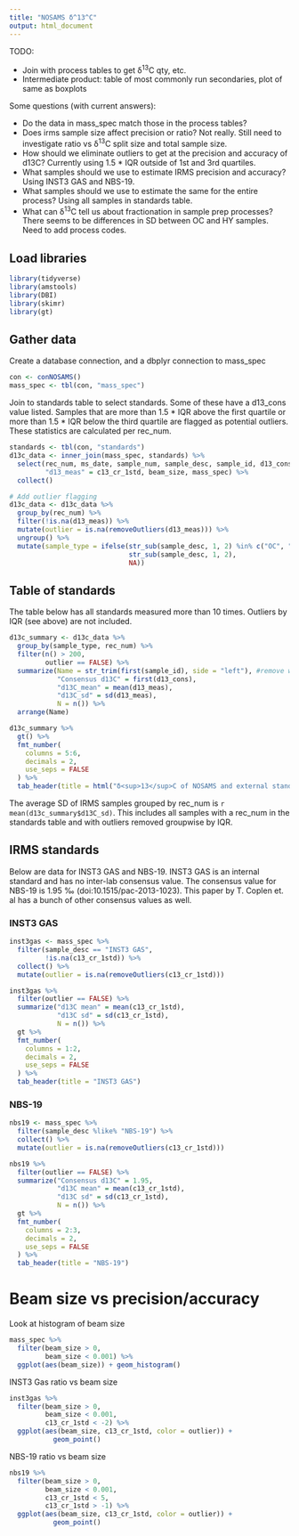 ```yaml
---
title: "NOSAMS δ^13^C"
output: html_document
---
```


TODO:

* Join with process tables to get δ^13^C qty, etc.
* Intermediate product: table of most commonly run secondaries, plot of same as boxplots

Some questions (with current answers):

* Do the data in mass_spec match those in the process tables?
* Does irms sample size affect precision or ratio? Not really. Still need to investigate ratio vs δ<sup>13</sup>C split size and total sample size.
* How should we eliminate outliers to get at the precision and accuracy of d13C? Currently using 1.5 * IQR outside of 1st and 3rd quartiles.
* What samples should we use to estimate IRMS precision and accuracy? Using INST3 GAS and NBS-19.
* What samples should we use to estimate the same for the entire process? Using all samples in standards table.
* What can δ<sup>13</sup>C tell us about fractionation in sample prep processes? There seems to be differences in SD between OC and HY samples. Need to add process codes.


## Load libraries

```r
library(tidyverse)
library(amstools)
library(DBI)
library(skimr)
library(gt)
```

## Gather data

Create a database connection, and a dbplyr connection to mass_spec

```r
con <- conNOSAMS()
mass_spec <- tbl(con, "mass_spec")
```

Join to standards table to select standards. Some of these have a d13_cons value listed. Samples that are more than 1.5 * IQR above the first quartile or more than 1.5 * IQR below the third quartile are flagged as potential outliers. These statistics are calculated per rec_num.

```r
standards <- tbl(con, "standards")
d13c_data <- inner_join(mass_spec, standards) %>% 
  select(rec_num, ms_date, sample_num, sample_desc, sample_id, d13_cons, pres_rms, 
         "d13_meas" = c13_cr_1std, beam_size, mass_spec) %>%
  collect() 

# Add outlier flagging
d13c_data <- d13c_data %>% 
  group_by(rec_num) %>% 
  filter(!is.na(d13_meas)) %>% 
  mutate(outlier = is.na(removeOutliers(d13_meas))) %>% 
  ungroup() %>% 
  mutate(sample_type = ifelse(str_sub(sample_desc, 1, 2) %in% c("OC", "HY", "GS", "WS", "DO"), 
                              str_sub(sample_desc, 1, 2), 
                              NA))
```

## Table of standards

The table below has all standards measured more than 10 times. Outliers by IQR (see above) are not included.

```r
d13c_summary <- d13c_data %>% 
  group_by(sample_type, rec_num) %>%
  filter(n() > 200,
         outlier == FALSE) %>% 
  summarize(Name = str_trim(first(sample_id), side = "left"), #remove whitespace to list OX together
            "Consensus d13C" = first(d13_cons),
            "d13C_mean" = mean(d13_meas),
            "d13C_sd" = sd(d13_meas),
            N = n()) %>% 
  arrange(Name) 

d13c_summary %>% 
  gt() %>%
  fmt_number(
    columns = 5:6,
    decimals = 2,
    use_seps = FALSE
  ) %>% 
  tab_header(title = html("δ<sup>13</sup>C of NOSAMS and external standards"))

```


The average SD of IRMS samples grouped by rec_num is `r mean(d13c_summary$d13C_sd)`. This includes all samples with a rec_num in the standards table and with outliers removed groupwise by IQR. 

## IRMS standards

Below are data for INST3 GAS and NBS-19. INST3 GAS is an internal standard and has no inter-lab consensus value. The consensus value for NBS-19 is 1.95 ‰ (doi:10.1515/pac-2013-1023). This paper by T. Coplen et. al has a bunch of other consensus values as well.

### INST3 GAS

```r
inst3gas <- mass_spec %>% 
  filter(sample_desc == "INST3 GAS",
         !is.na(c13_cr_1std)) %>% 
  collect() %>% 
  mutate(outlier = is.na(removeOutliers(c13_cr_1std)))

inst3gas %>% 
  filter(outlier == FALSE) %>% 
  summarize("d13C mean" = mean(c13_cr_1std),
            "d13C sd" = sd(c13_cr_1std),
            N = n()) %>% 
  gt %>% 
  fmt_number(
    columns = 1:2,
    decimals = 2,
    use_seps = FALSE
  ) %>% 
  tab_header(title = "INST3 GAS")
```


### NBS-19

```r
nbs19 <- mass_spec %>% 
  filter(sample_desc %like% "NBS-19") %>%
  collect() %>% 
  mutate(outlier = is.na(removeOutliers(c13_cr_1std)))

nbs19 %>% 
  filter(outlier == FALSE) %>% 
  summarize("Consensus d13C" = 1.95,
            "d13C mean" = mean(c13_cr_1std),
            "d13C sd" = sd(c13_cr_1std),
            N = n()) %>% 
  gt %>% 
  fmt_number(
    columns = 2:3,
    decimals = 2,
    use_seps = FALSE
  ) %>% 
  tab_header(title = "NBS-19")
```

# Beam size vs precision/accuracy

Look at histogram of beam size

```r
mass_spec %>% 
  filter(beam_size > 0,
         beam_size < 0.001) %>%
  ggplot(aes(beam_size)) + geom_histogram()
```


INST3 Gas ratio vs beam size

```r
inst3gas %>% 
  filter(beam_size > 0,
         beam_size < 0.001,
         c13_cr_1std < -2) %>%
  ggplot(aes(beam_size, c13_cr_1std, color = outlier)) + 
           geom_point()
```

NBS-19 ratio vs beam size

```r
nbs19 %>% 
  filter(beam_size > 0,
         beam_size < 0.001,
         c13_cr_1std < 5,
         c13_cr_1std > -1) %>%
  ggplot(aes(beam_size, c13_cr_1std, color = outlier)) + 
           geom_point()
```

